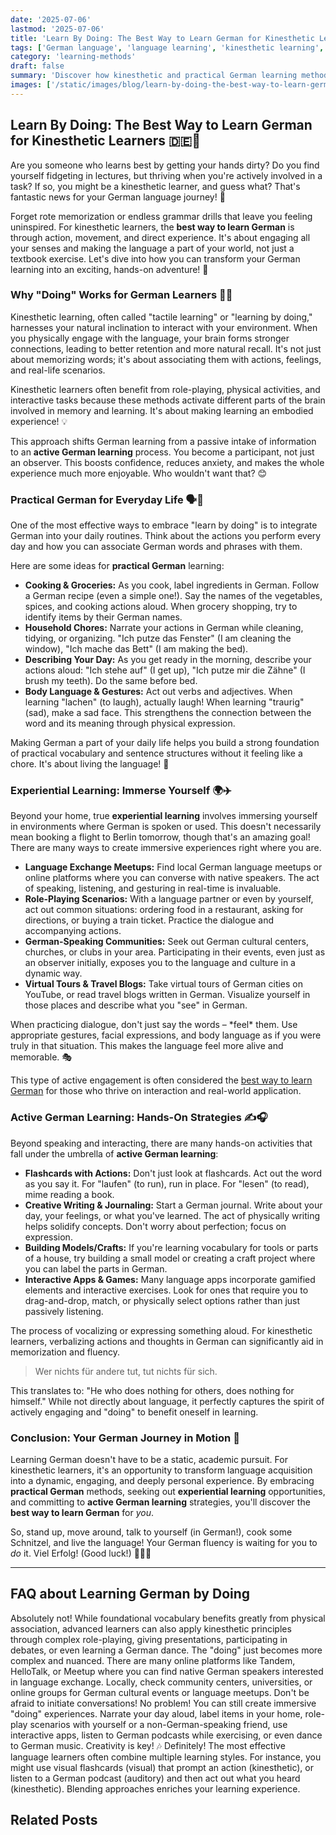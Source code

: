 ```yaml
---
date: '2025-07-06'
lastmod: '2025-07-06'
title: 'Learn By Doing: The Best Way to Learn German for Kinesthetic Learners'
tags: ['German language', 'language learning', 'kinesthetic learning', 'active learning', 'practical German', 'experiential learning', 'language tips', 'motivation']
category: 'learning-methods'
draft: false
summary: 'Discover how kinesthetic and practical German learning methods can accelerate your fluency! This post explores the best way to learn German through active, hands-on experiences, focusing on practical German and experiential learning strategies for all levels. 🇩🇪🛠️'
images: ['/static/images/blog/learn-by-doing-the-best-way-to-learn-german-for-kinesthetic-learners-1.webp']
---
```


## Learn By Doing: The Best Way to Learn German for Kinesthetic Learners 🇩🇪💪

Are you someone who learns best by getting your hands dirty? Do you find yourself fidgeting in lectures, but thriving when you're actively involved in a task? If so, you might be a kinesthetic learner, and guess what? That's fantastic news for your German language journey! 🎉

Forget rote memorization or endless grammar drills that leave you feeling uninspired. For kinesthetic learners, the **best way to learn German** is through action, movement, and direct experience. It's about engaging all your senses and making the language a part of your world, not just a textbook exercise. Let's dive into how you can transform your German learning into an exciting, hands-on adventure! 🚀

### Why "Doing" Works for German Learners 🧠✨

Kinesthetic learning, often called "tactile learning" or "learning by doing," harnesses your natural inclination to interact with your environment. When you physically engage with the language, your brain forms stronger connections, leading to better retention and more natural recall. It's not just about memorizing words; it's about associating them with actions, feelings, and real-life scenarios.

<Callout type="info" title="Did You Know?">
  Kinesthetic learners often benefit from role-playing, physical activities, and interactive tasks because these methods activate different parts of the brain involved in memory and learning. It's about making learning an embodied
  experience! 💡
</Callout>

This approach shifts German learning from a passive intake of information to an **active German learning** process. You become a participant, not just an observer. This boosts confidence, reduces anxiety, and makes the whole experience much more enjoyable. Who wouldn't want that? 😊

### Practical German for Everyday Life 🗣️🛒

One of the most effective ways to embrace "learn by doing" is to integrate German into your daily routines. Think about the actions you perform every day and how you can associate German words and phrases with them.

Here are some ideas for **practical German** learning:

- **Cooking & Groceries:** As you cook, label ingredients in German. Follow a German recipe (even a simple one!). Say the names of the vegetables, spices, and cooking actions aloud. When grocery shopping, try to identify items by their German names.
- **Household Chores:** Narrate your actions in German while cleaning, tidying, or organizing. "Ich putze das Fenster" (I am cleaning the window), "Ich mache das Bett" (I am making the bed).
- **Describing Your Day:** As you get ready in the morning, describe your actions aloud: "Ich stehe auf" (I get up), "Ich putze mir die Zähne" (I brush my teeth). Do the same before bed.
- **Body Language & Gestures:** Act out verbs and adjectives. When learning "lachen" (to laugh), actually laugh! When learning "traurig" (sad), make a sad face. This strengthens the connection between the word and its meaning through physical expression.

<Grid columns={2}>
  <div>
    <p>Making German a part of your daily life helps you build a strong foundation of practical vocabulary and sentence structures without it feeling like a chore. It's about living the language! 🏡</p>
    <StepList steps={['Label items around your house with German words.', 'Narrate your daily activities aloud in German.', 'Cook a simple German recipe from scratch.']} />
  </div>
  <ResourceCard title="Chefkoch.de" url="https://www.chefkoch.de" image="/static/images/blog/chefkoch.png" description="Germany's largest cooking website – perfect for finding simple recipes to practice German while cooking!" />
</Grid>

### Experiential Learning: Immerse Yourself 🌍✈️

Beyond your home, true **experiential learning** involves immersing yourself in environments where German is spoken or used. This doesn't necessarily mean booking a flight to Berlin tomorrow, though that's an amazing goal! There are many ways to create immersive experiences right where you are.

- **Language Exchange Meetups:** Find local German language meetups or online platforms where you can converse with native speakers. The act of speaking, listening, and gesturing in real-time is invaluable.
- **Role-Playing Scenarios:** With a language partner or even by yourself, act out common situations: ordering food in a restaurant, asking for directions, or buying a train ticket. Practice the dialogue and accompanying actions.
- **German-Speaking Communities:** Seek out German cultural centers, churches, or clubs in your area. Participating in their events, even just as an observer initially, exposes you to the language and culture in a dynamic way.
- **Virtual Tours & Travel Blogs:** Take virtual tours of German cities on YouTube, or read travel blogs written in German. Visualize yourself in those places and describe what you "see" in German.

<Callout type="tip" title="Pro-Tip for Kinesthetic Learners">
  When practicing dialogue, don't just say the words – *feel* them. Use appropriate gestures, facial expressions, and body language as if you were truly in that situation. This makes the language feel more alive and memorable. 🎭
</Callout>

This type of active engagement is often considered the [best way to learn German](/blog/the-ultimate-guide-discover-your-best-way-to-learn-german-effectively) for those who thrive on interaction and real-world application.

### Active German Learning: Hands-On Strategies ✍️🎧

Beyond speaking and interacting, there are many hands-on activities that fall under the umbrella of **active German learning**:

- **Flashcards with Actions:** Don't just look at flashcards. Act out the word as you say it. For "laufen" (to run), run in place. For "lesen" (to read), mime reading a book.
- **Creative Writing & Journaling:** Start a German journal. Write about your day, your feelings, or what you've learned. The act of physically writing helps solidify concepts. Don't worry about perfection; focus on expression.
- **Building Models/Crafts:** If you're learning vocabulary for tools or parts of a house, try building a small model or creating a craft project where you can label the parts in German.
- **Interactive Apps & Games:** Many language apps incorporate gamified elements and interactive exercises. Look for ones that require you to drag-and-drop, match, or physically select options rather than just passively listening.

<Glossary term="Verbalisierung">The process of vocalizing or expressing something aloud. For kinesthetic learners, verbalizing actions and thoughts in German can significantly aid in memorization and fluency.</Glossary>

<Blockquote author="Goethe">Wer nichts für andere tut, tut nichts für sich.</Blockquote>
This translates to: "He who does nothing for others, does nothing for himself." While not directly about language, it perfectly captures the spirit of actively engaging and "doing" to benefit oneself in learning.

### Conclusion: Your German Journey in Motion 🏁

Learning German doesn't have to be a static, academic pursuit. For kinesthetic learners, it's an opportunity to transform language acquisition into a dynamic, engaging, and deeply personal experience. By embracing **practical German** methods, seeking out **experiential learning** opportunities, and committing to **active German learning** strategies, you'll discover the **best way to learn German** for _you_.

So, stand up, move around, talk to yourself (in German!), cook some Schnitzel, and live the language! Your German fluency is waiting for you to _do_ it. Viel Erfolg! (Good luck!) 🚀🇩🇪

---

## FAQ about Learning German by Doing

<FAQ question="Is kinesthetic learning only for beginners?">
  Absolutely not! While foundational vocabulary benefits greatly from physical association, advanced learners can also apply kinesthetic principles through complex role-playing, giving presentations, participating in debates, or even
  learning a German dance. The "doing" just becomes more complex and nuanced.
</FAQ>

<FAQ question="How can I find German language partners for practical speaking practice?">
  There are many online platforms like Tandem, HelloTalk, or Meetup where you can find native German speakers interested in language exchange. Locally, check community centers, universities, or online groups for German cultural events or
  language meetups. Don't be afraid to initiate conversations!
</FAQ>

<FAQ question="What if I don't have access to native speakers or German-speaking environments?">
  No problem! You can still create immersive "doing" experiences. Narrate your day aloud, label items in your home, role-play scenarios with yourself or a non-German-speaking friend, use interactive apps, listen to German podcasts while
  exercising, or even dance to German music. Creativity is key! 🎶
</FAQ>

<FAQ question="Can I combine kinesthetic learning with other learning styles?">
  Definitely! The most effective language learners often combine multiple learning styles. For instance, you might use visual flashcards (visual) that prompt an action (kinesthetic), or listen to a German podcast (auditory) and then act out
  what you heard (kinesthetic). Blending approaches enriches your learning experience.
</FAQ>

## Related Posts

<RelatedPost
  href="/blog/the-ultimate-guide-discover-your-best-way-to-learn-german-effectively"
  title="The Ultimate Guide: Discover Your Best Way to Learn German Effectively"
  summary="Unlock the secrets to effective German learning! This guide provides practical tips and actionable advice to discover the best way to learn German, whether you're a beginner or looking to level up. 🇩🇪✨"
/>
<RelatedPost
  href="/blog/top-digital-tools-the-best-way-to-learn-german-with-apps--online-resources"
  title="Top Digital Tools: The Best Way to Learn German with Apps & Online Resources 🇩🇪💻"
  summary="Unlock the secrets to mastering German with the best digital tools! Discover top German learning apps, invaluable online German resources, and effective strategies for digital language learning that make the best way to learn German both fun and efficient. Dive in and transform your language journey! 🚀"
/>
<RelatedPost
  href="/blog/best-free-online-german-courses-in-2025-top-platforms-compared"
  title="Best Free Online German Courses in 2025: Top Platforms Compared"
  summary="Discover the best free German courses online in 2025! This guide compares top platforms, helping you find the perfect resources to learn German at your own pace and budget. Start your German learning journey today! 🇩🇪"
/>
